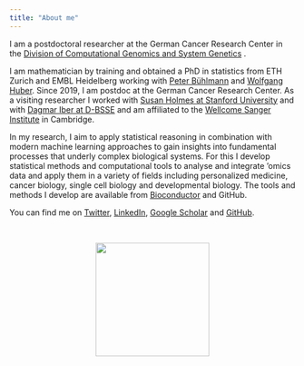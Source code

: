 ```yaml
---
title: "About me"
---
```


I am a postdoctoral researcher at the German Cancer Research Center in the [Division of Computational Genomics and System Genetics](https://www.dkfz.de/en/bioinformatik-genomik-systemgenetik/index.php) . 

I am mathematician by training and obtained a PhD in statistics from ETH Zurich and EMBL Heidelberg working with [Peter Bühlmann](https://math.ethz.ch/research/seminar-for-statistics/peter-buehlmann.html) and [Wolfgang Huber](https://www.huber.embl.de). Since 2019, I am postdoc at the German Cancer Research Center. As a visiting researcher I worked with [Susan Holmes at Stanford University](https://statweb.stanford.edu/~susan/susan_person.html) and with [Dagmar Iber at D-BSSE](https://bsse.ethz.ch/cobi) and am affiliated to the [Wellcome Sanger Institute](https://www.sanger.ac.uk) in Cambridge.

In my research, I aim to apply statistical reasoning in combination with modern machine learning approaches to gain insights into fundamental processes that underly complex biological systems. For this I develop statistical methods and computational tools to analyse and integrate 'omics data and apply them in a variety of fields including personalized medicine, cancer biology, single cell biology and developmental biology. The tools and methods I develop are available from [Bioconductor](https://www.bioconductor.org) and GitHub.

You can find me on [Twitter](https://twitter.com/brittavelten), [LinkedIn](https://www.linkedin.com/in/britta-velten-22a36813a), [Google Scholar](https://scholar.google.de/citations?user=sJ2lkaAAAAAJ&hl=de&oi=ao) and [GitHub](https://github.com/bv2).

<br>

<p align="center">
![](figs/britta.jpg){width=200px}
</p>

